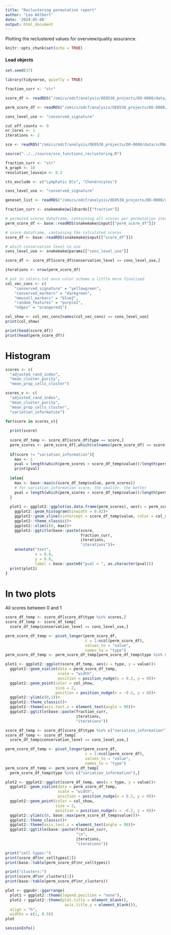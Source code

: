 ```yaml
---
title: "Reclustering permutation report"
author: "Lea Wölbert"
date: '2024-05-08'
output: html_document
---
```


Plotting the reclustered values for overview/quality assurance.

```r
knitr::opts_chunk$set(echo = TRUE)
```

#### Load objects

```r
set.seed(37)
```

```r
library(tidyverse, quietly = TRUE)
```

```r

fraction_curr <- "str"

score_df <- readRDS("/omics/odcf/analysis/OE0538_projects/DO-0008/data/scRNAseq/main_analysis/sce_objects/03_sce_analysis/04_signatures/01_reclustering_own/04_rcls/score_df_str")

perm_score_df <- readRDS("/omics/odcf/analysis/OE0538_projects/DO-0008/data/scRNAseq/main_analysis/sce_objects/03_sce_analysis/04_signatures/01_reclustering_own/05_psig/perm_score_df_str")

cons_level_use <- "conserved_signature"
```

```r
cut_off_counts <- 0
nr_cores <- 1 
iterations <- 2

sce <- readRDS("/omics/odcf/analysis/OE0538_projects/DO-0008/data/scRNAseq/main_analysis/sce_objects/02_sce_anno/10_anns/sce_str-10")

source("../../source/sce_functions_reclustering.R")

fraction_curr <- "str"
k_graph <- 10
resolution_louvain <- 0.3

cts_exclude <- c("Lymphatic ECs", "Chondrocytes")

cons_level_use <- "conserved_signature"

geneset_list <- readRDS("/omics/odcf/analysis/OE0538_projects/DO-0008/data/scRNAseq/main_analysis/sce_objects/03_sce_analysis/04_signatures/01_reclustering_own/01_gens/geneset_list_str")


```

```r
fraction_curr <- snakemake@wildcards[["fraction"]]

# permuted scores dataframe, containing all scores per permutation iteration
perm_score_df <- base::readRDS(snakemake@input[["perm_score_df"]])

# score dataframe, containing the calculated scores 
score_df <- base::readRDS(snakemake@input[["score_df"]])

# which conservation level to use
cons_level_use <- snakemake@params[["cons_level_use"]]
```

```r
score_df <- score_df[score_df$conservation_level == cons_level_use,]

iterations <- nrow(perm_score_df)
```

```r

# put in colors.txt once color scheme a little more finalized
col_vec_cons <- c(
    "conserved_signature" = "yellowgreen",
    "conserved_markers" = "darkgreen",
    "mmusall_markers" = "blue2",
    "random_features" = "purple2",
    "ndges" = "orangered1")

col_show <- col_vec_cons[names(col_vec_cons) == cons_level_use]
print(col_show)
```

```r
print(head(score_df))
print(head(perm_score_df))
```

# Histogram

```r

scores <- c(
  "adjusted_rand_index",
  "mean_cluster_purity",
  "mean_prop_cells_cluster")

scores_v <- c(
  "adjusted_rand_index",
  "mean_cluster_purity",
  "mean_prop_cells_cluster",
  "variation_information")

for(score in scores_v){
  
  print(score)
  
  score_df_temp <- score_df[score_df$type == score,]
  perm_scores <- perm_score_df[,which(colnames(perm_score_df) == score)]
  
  if(score != "variation_information"){
    max <- 1
    pval = length(which(perm_scores > score_df_temp$value))/length(perm_scores)
    print(pval)
  
  }else{
    max <- base::max(c(score_df_temp$value, perm_scores))
    # for variation_information score, the smaller, the better
    pval = length(which(perm_scores < score_df_temp$value))/length(perm_scores)
  }
  
  plot1 <- ggplot2::ggplot(as.data.frame(perm_scores), aes(x = perm_scores))+
    ggplot2::geom_histogram(binwidth = 0.02)+
    ggplot2::geom_vline(xintercept = score_df_temp$value, color = col_show)+
    ggplot2::theme_classic()+
    ggplot2::xlim(c(0, max))+
    ggplot2::ggtitle(base::paste(score, 
                                 fraction_curr, 
                                 iterations,
                                 "iterations"))+
    annotate("text", 
             x = 0.8,
             y = 0.8, 
             label = base::paste0("pval = ", as.character(pval)))
  print(plot1)
}
```

# In two plots

All scores between 0 and 1

```r

score_df_temp <- score_df[score_df$type %in% scores,]
score_df_temp <- score_df_temp[
  score_df_temp$conservation_level == cons_level_use,]

perm_score_df_temp <- pivot_longer(perm_score_df,
                                   c = 1:ncol(perm_score_df),
                                   values_to = "value",
                                   names_to = "type")
perm_score_df_temp <- perm_score_df_temp[perm_score_df_temp$type %in% scores,]

plot1 <- ggplot2::ggplot(score_df_temp, aes(x = type, y = value))+
  ggplot2::geom_violin(data = perm_score_df_temp,
                       scale = "width",
                       position = position_nudge(x = 0.2, y = 0))+
  ggplot2::geom_point(color = col_show, 
                      size = 2,
                      position = position_nudge(x = -0.2, y = 0))+
  ggplot2::ylim(c(0,1))+
  ggplot2::theme_classic()+
  ggplot2::theme(axis.text.x = element_text(angle = 90))+
  ggplot2::ggtitle(base::paste(fraction_curr, 
                               iterations,
                               "iterations"))
```

```r

score_df_temp <- score_df[score_df$type %in% c("variation_information"),]
score_df_temp <- score_df_temp[
  score_df_temp$conservation_level == cons_level_use,]

perm_score_df_temp <- pivot_longer(perm_score_df, 
                                   c = 1:ncol(perm_score_df),
                                   values_to = "value",
                                   names_to = "type")
perm_score_df_temp <- perm_score_df_temp[
  perm_score_df_temp$type %in% c("variation_information"),]

plot2 <- ggplot2::ggplot(score_df_temp, aes(x = type, y = value))+
  ggplot2::geom_violin(data = perm_score_df_temp,
                       scale = "width", 
                       position = position_nudge(x = 0.2, y = 0))+
  ggplot2::geom_point(color = col_show, 
                      size = 2,
                      position = position_nudge(x = -0.2, y = 0))+
  ggplot2::ylim(c(0, base::max(perm_score_df_temp$value)))+
  ggplot2::theme_classic()+
  ggplot2::theme(axis.text.x = element_text(angle = 90))+
  ggplot2::ggtitle(base::paste(fraction_curr,
                               "\n",
                               iterations,
                               "iterations"))
```

```r
print("cell types:")
print(score_df$nr_celltypes[1])
print(base::table(perm_score_df$nr_celltypes))

print("clusters:")
print(score_df$nr_clusters[1])
print(base::table(perm_score_df$nr_clusters))
```

```r
plot <- ggpubr::ggarrange(
  plot1 + ggplot2::theme(legend.position = "none"), 
  plot2 + ggplot2::theme(plot.title = element_blank(),
                          axis.title.y = element_blank()),
  align = "h",
  widths = c(1, 0.5))
plot
```

```r
sessionInfo()
```
